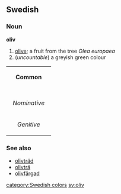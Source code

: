 ==Swedish==
===Noun===
'''oliv'''

#[[olive]]; a fruit from the tree ''Olea europaea''
#(''uncountable'') a greyish green colour

{| border=1 cellspacing=0
| bgcolor="#FFFFF0" colspan=5 align=center | '''Common'''
|-
|- bgcolor="#FFFFF0" align=center
! rowspan=2 | 
| colspan=2 width=105| Singular 
| colspan=2 | Plural
|- bgcolor="#FFFFF0" align=center
| width=105 | ''Indefinite'' 
| width=105 | ''Definite'' 
| width=105 |  ''Indefinite'' 
|  width=105 | ''Definite''
|- align=center
| width=105 bgcolor="#FFFFF0" | ''Nominative'' 
| [[oliv]]
| [[oliven]]
| [[oliver]]
| [[oliverna]]
|- align=center
| width=105 bgcolor="#FFFFF0" | ''Genitive'' 
| [[olivs]]
| [[olivens]]
| [[olivers]]
| [[olivernas]]
|}

===See also===
*[[olivträd]]
*[[olivträ]]
*[[olivfärgad]]

[[category:Swedish colors]]
[[sv:oliv]]
